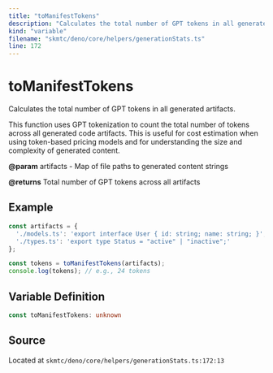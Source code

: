 ```yaml
---
title: "toManifestTokens"
description: "Calculates the total number of GPT tokens in all generated artifacts."
kind: "variable"
filename: "skmtc/deno/core/helpers/generationStats.ts"
line: 172
---
```


# toManifestTokens

Calculates the total number of GPT tokens in all generated artifacts.

This function uses GPT tokenization to count the total number of tokens
across all generated code artifacts. This is useful for cost estimation
when using token-based pricing models and for understanding the size
and complexity of generated content.


**@param** artifacts - Map of file paths to generated content strings

**@returns** Total number of GPT tokens across all artifacts


## Example

```typescript
const artifacts = {
  './models.ts': 'export interface User { id: string; name: string; }',
  './types.ts': 'export type Status = "active" | "inactive";'
};

const tokens = toManifestTokens(artifacts);
console.log(tokens); // e.g., 24 tokens
```

## Variable Definition

```typescript
const toManifestTokens: unknown
```

## Source

Located at `skmtc/deno/core/helpers/generationStats.ts:172:13`

